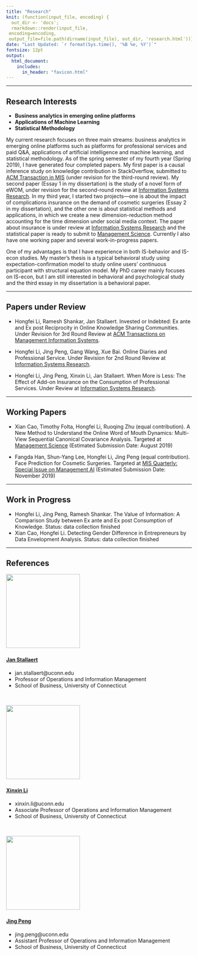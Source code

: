 ```yaml
---
title: "Research"
knit: (function(input_file, encoding) {
  out_dir <- 'docs';
  rmarkdown::render(input_file,
 encoding=encoding,
 output_file=file.path(dirname(input_file), out_dir, 'research.html'))})
date: "Last Updated: `r format(Sys.time(), '%B %e, %Y')`"
fontsize: 12pt
output: 
  html_document:
    includes:
      in_header: "favicon.html" 
---
```


***

## Research Interests

* **Business analytics in emerging online platforms**
* **Applications of Machine Learning**
* **Statistical Methodology**

My current research focuses on three main streams: business analytics in emerging online platforms such as platforms for professional services and paid Q&A, applications of artificial intelligence and machine learning, and statistical methodology. As of the spring semester of my fourth year (Spring 2019), I have generated four completed papers. My first paper is a causal inference study on knowledge contribution in StackOverflow, submitted to [ACM Transaction in MIS](https://tmis.acm.org/) (under revision for the third-round review). My second paper (Essay 1 in my dissertation) is the study of a novel form of eWOM, under revision for the second-round review at [Information Systems Research](https://pubsonline.informs.org/journal/isre). In my third year, I started two projects—one is about the impact of complications insurance on the demand of cosmetic surgeries (Essay 2 in my dissertation), and the other one is about statistical methods and applications, in which we create a new dimension-reduction method accounting for the time dimension under social media context. The paper about insurance is under review at [Information Systems Research](https://pubsonline.informs.org/journal/isre) and the statistical paper is ready to submit to [Management Science](https://pubsonline.informs.org/journal/mnsc). Currently I also have one working paper and several work-in-progress papers.

One of my advantages is that I have experience in both IS-behavior and IS-econ studies. My master’s thesis is a typical behavioral study using expectation-confirmation model to study online users’ continuous participant with structural equation model. My PhD career mainly focuses on IS-econ, but I am still interested in behavioral and psychological study and the third essay in my dissertation is a behavioral paper. 

***

## Papers under Review


* Hongfei Li, Ramesh Shankar, Jan Stallaert. Invested or Indebted: Ex ante and Ex post Reciprocity in Online Knowledge Sharing Communities. Under Revision for 3rd Round Review at [ACM Transactions on Management Information Systems](https://tmis.acm.org/).

* Hongfei Li, Jing Peng, Gang Wang, Xue Bai. Online Diaries and Professional Service. Under Revision for 2nd Round Review at [Information Systems Research](https://pubsonline.informs.org/journal/isre).

* Hongfei Li, Jing Peng, Xinxin Li, Jan Stallaert. When More is Less: The Effect of Add-on Insurance on the Consumption of Professional Services. Under Review at [Information Systems Research](https://pubsonline.informs.org/journal/isre).

***

## Working Papers
* Xian Cao, Timothy Folta, Hongfei Li, Ruoqing Zhu (equal contribution). A New Method to Understand the Online Word of Mouth Dynamics: Multi-View Sequential Canonical Covariance Analysis. Targeted at [Management Science](https://pubsonline.informs.org/journal/mnsc) (Estimated Submission Date: August 2019) 

* Fangda Han, Shun-Yang Lee, Hongfei Li, Jing Peng (equal contribution). Face Prediction for Cosmetic Surgeries. Targeted at [MIS Quarterly: Special Issue on Management AI](https://www.misq.org/skin/frontend/default/misq/pdf/CurrentCalls/ManagingAI.pdf) (Estimated Submission Date: November 2019)

*** 

## Work in Progress

* Hongfei Li, Jing Peng, Ramesh Shankar. The Value of Information: A Comparison Study between Ex ante and Ex post Consumption of Knowledge. Status: data collection finished
* Xian Cao, Hongfei Li. Detecting Gender Difference in Entrepreneurs by Data Envelopment Analysis. Status: data collection finished


***

## References

![](Jan.jpg){width=200px}
&nbsp;  

#### [Jan Stallaert](https://www.business.uconn.edu/person/jan-stallaert/) 

* jan.stallaert@uconn.edu
* Professor of Operations and Information Management
* School of Business, University of Connecticut 

&nbsp;  

![](Xinxin.jpg){width=200px}
&nbsp;

#### [Xinxin Li](https://www.business.uconn.edu/person/xinxin-li/) 	

* xinxin.li@uconn.edu
* Associate Professor of Operations and Information Management
* School of Business, University of Connecticut 

&nbsp; 

![](Jing.jpg){width=200px}
&nbsp;   

#### [Jing Peng](https://www.business.uconn.edu/person/jing-peng/)

* jing.peng@uconn.edu
* Assistant Professor of Operations and Information Management
* School of Business, University of Connecticut 

 



